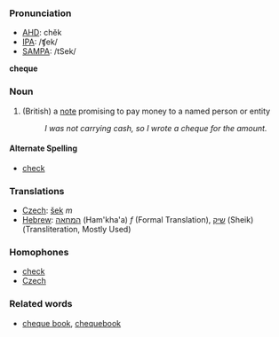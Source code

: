 ===Pronunciation===
*[[w:AHD|AHD]]: chĕk
*[[w:IPA|IPA]]: /ʧek/
*[[w:SAMPA|SAMPA]]: /tSek/

'''cheque'''
===Noun===
# (British) a [[note]] promising to pay money to a named person or entity
#:''I was not carrying cash, so I wrote a cheque for the amount.''

====Alternate Spelling====
*[[check]]

===Translations===

*[[Czech]]: [[šek]] ''m''
*[[Hebrew]]: [[המחאה]] (Ham'kha'a) ''f'' (Formal Translation), [[שיק]] (Sheik) (Transliteration, Mostly Used)

===Homophones===
*[[check]]
*[[Czech]]

===Related words===
*[[cheque book]], [[chequebook]]